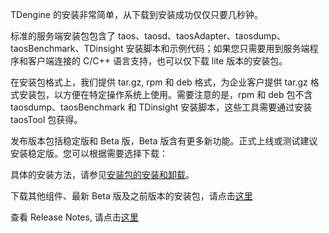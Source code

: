 
TDengine 的安装非常简单，从下载到安装成功仅仅只要几秒钟。

标准的服务端安装包包含了 taos、taosd、taosAdapter、taosdump、taosBenchmark、TDinsight 安装脚本和示例代码；如果您只需要用到服务端程序和客户端连接的 C/C++ 语言支持，也可以仅下载 lite 版本的安装包。

在安装包格式上，我们提供 tar.gz, rpm 和 deb 格式，为企业客户提供 tar.gz 格式安装包，以方便在特定操作系统上使用。需要注意的是，rpm 和 deb 包不含 taosdump、taosBenchmark 和 TDinsight 安装脚本，这些工具需要通过安装 taosTool 包获得。

发布版本包括稳定版和 Beta 版，Beta 版含有更多新功能。正式上线或测试建议安装稳定版。您可以根据需要选择下载：

<PkgList type={0}/>

具体的安装方法，请参见[安装包的安装和卸载](/operation/pkg-install)。

下载其他组件、最新 Beta 版及之前版本的安装包，请点击[这里](https://www.taosdata.com/all-downloads)

查看 Release Notes, 请点击[这里](https://github.com/taosdata/TDengine/releases) 
